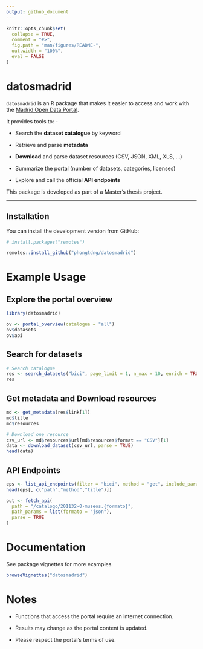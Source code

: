 ```yaml
---
output: github_document
---
```


<!-- README.md is generated from README.Rmd. Please edit that file -->

```r
knitr::opts_chunk$set(
  collapse = TRUE,
  comment = "#>",
  fig.path = "man/figures/README-",
  out.width = "100%",
  eval = FALSE
)
```

# datosmadrid

<!-- badges: start -->

<!-- badges: end -->

`datosmadrid` is an R package that makes it easier to access and work with the [Madrid Open Data Portal](https://datos.madrid.es/portal/site/egob).

It provides tools to: -

-   Search the **dataset catalogue** by keyword

-   Retrieve and parse **metadata**

-   **Download** and parse dataset resources (CSV, JSON, XML, XLS, …)

-   Summarize the portal (number of datasets, categories, licenses)

-   Explore and call the official **API endpoints**

This package is developed as part of a Master’s thesis project.

------------------------------------------------------------------------

## Installation

You can install the development version from GitHub:

```r
# install.packages("remotes")

remotes::install_github("phongtdng/datosmadrid")
```

# Example Usage

## Explore the portal overview

```r
library(datosmadrid)

ov <- portal_overview(catalogue = "all")
ov$datasets
ov$api
```

## Search for datasets

```r
# Search catalogue
res <- search_datasets("bici", page_limit = 1, n_max = 10, enrich = TRUE)
res
```

## Get metadata and Download resources

```r
md <- get_metadata(res$link[1])
md$title
md$resources

# Download one resource
csv_url <- md$resources$url[md$resources$format == "CSV"][1]
data <- download_dataset(csv_url, parse = TRUE)
head(data)
```

## API Endpoints

```r
eps <- list_api_endpoints(filter = "bici", method = "get", include_params = TRUE)
head(eps[, c("path","method","title")])

out <- fetch_api(
  path = "/catalogo/201132-0-museos.{formato}",
  path_params = list(formato = "json"),
  parse = TRUE
)
```

# Documentation

See package vignettes for more examples

```r
browseVignettes("datosmadrid")
```

# Notes

-   Functions that access the portal require an internet connection.

-   Results may change as the portal content is updated.

-   Please respect the portal's terms of use.
